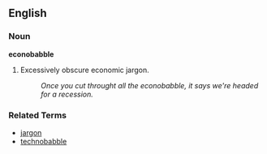 ==English==

===Noun===
'''econobabble'''

# Excessively obscure economic jargon.
#: ''Once you cut throught all the econobabble, it says we're headed for a recession.''

===Related Terms===
* [[jargon]]
* [[technobabble]]